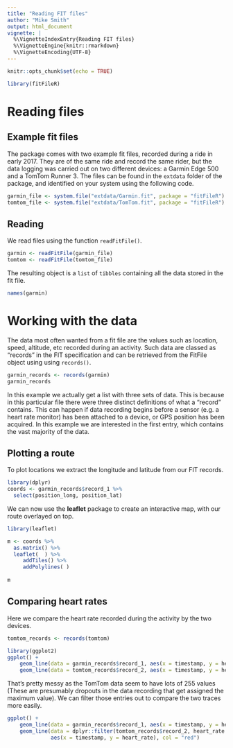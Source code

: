 ```yaml
---
title: "Reading FIT files"
author: "Mike Smith"
output: html_document
vignette: |
  %\VignetteIndexEntry{Reading FIT files}
  %\VignetteEngine{knitr::rmarkdown}
  %\VignetteEncoding{UTF-8}
---
```


```r
knitr::opts_chunk$set(echo = TRUE)
```

```r
library(fitFileR)
```

# Reading files

## Example fit files

The package comes with two example fit files, recorded during a ride in early 2017.  They are of the same ride and record the same rider, but the data logging was carried out on two different devices: a Garmin Edge 500 and a TomTom Runner 3.  The files can be found in the `extdata` folder of the package, and identified on your system using the following code. 

```r
garmin_file <- system.file("extdata/Garmin.fit", package = "fitFileR")
tomtom_file <- system.file("extdata/TomTom.fit", package = "fitFileR")
```

## Reading

We read files using the function `readFitFile()`.

```r
garmin <- readFitFile(garmin_file)
tomtom <- readFitFile(tomtom_file)
```

The resulting object is a `list` of `tibbles` containing all the data stored in the fit file.

```r
names(garmin)
```

# Working with the data

The data most often wanted from a fit file are the values such as location, speed, altitude, etc recorded during an activity.  Such data are classed as "records" in the FIT specification and can be retrieved from the FitFile object using using `records()`. 

```r
garmin_records <- records(garmin)
garmin_records
```

In this example we actually get a list with three sets of data.  This is because in this particular file there were three distinct definitions of what a "record" contains.  This can happen if data recording begins before a sensor (e.g. a heart rate monitor) has been attached to a device, or GPS position has been acquired.  In this example we are interested in the first entry, which contains the vast majority of the data.

## Plotting a route

To plot locations we extract the longitude and latitude from our FIT records.

```r
library(dplyr)
coords <- garmin_records$record_1 %>% 
  select(position_long, position_lat)
```

We can now use the **leaflet** package to create an interactive map, with our route overlayed on top.

```r
library(leaflet)

m <- coords %>% 
  as.matrix() %>%
  leaflet(  ) %>%
     addTiles() %>%
     addPolylines( )
    
m
```

## Comparing heart rates

Here we compare the heart rate recorded during the activity by the two devices.

```r
tomtom_records <- records(tomtom)

library(ggplot2)
ggplot() + 
    geom_line(data = garmin_records$record_1, aes(x = timestamp, y = heart_rate), col = 1) + 
    geom_line(data = tomtom_records$record_2, aes(x = timestamp, y = heart_rate), col = 2)
```

That's pretty messy as the TomTom data seem to have lots of 255 values (These are presumably dropouts in the data recording that get assigned the maximum value). We can filter those entries out to compare the two traces more easily.

```r
ggplot() + 
    geom_line(data = garmin_records$record_1, aes(x = timestamp, y = heart_rate), col = "blue") + 
    geom_line(data = dplyr::filter(tomtom_records$record_2, heart_rate != 255), 
              aes(x = timestamp, y = heart_rate), col = "red")
```